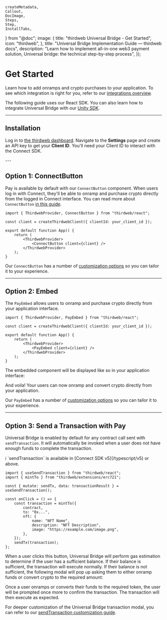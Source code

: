 	createMetadata,
	Callout,
	DocImage,
	Steps,
	Step,
	InstallTabs,
} from "@doc";
	image: {
		title: "thirdweb Universal Bridge - Get Started",
		icon: "thirdweb",
	},
	title: "Universal Bridge Implementation Guide — thirdweb docs",
	description:
		"Learn how to implement all-in-one web3 payment solution, Universal bridge: the technical step-by-step process",
});

# Get Started

Learn how to add onramps and crypto purchases to your application. To see which integration is right for you, refer to our [integrations overview](/connect/pay/overview#integration-options).

The following guide uses our React SDK. You can also learn how to integrate Universal Bridge with our [Unity SDK](https://portal.thirdweb.com/unity/pay/getbuywithcryptoquote).

---

## Installation

<Steps>
<Step title="Install the Connect SDK">
<InstallTabs
	npm="npm i thirdweb"
	yarn="yarn add thirdweb"
	pnpm="pnpm i thirdweb"
/>
</Step>
<Step title="Get Your Client ID">

Log in to [the thirdweb dashboard](https://thirdweb.com/team). Navigate to the **Settings** page and create an API key to get your **Client ID**. You'll need your Client ID to interact with the Connect SDK.

</Step>
</Steps>
---

## Option 1: ConnectButton

Pay is available by default with our `ConnectButton` component. When users log in with Connect, they'll be able to onramp and purchase crypto directly from the logged in Connect interface. You can read more about `ConnectButton` [in this guide](/connect/sign-in/ConnectButton).

```tsx
import { ThirdwebProvider, ConnectButton } from "thirdweb/react";

const client = createThirdwebClient({ clientId: your_client_id });

export default function App() {
	return (
		<ThirdwebProvider>
			<ConnectButton client={client} />
		</ThirdwebProvider>
	);
}
```

Our `ConnectButton` has a number of [customization options](/connect/pay/customization/connectbutton) so you can tailor it to your experience.

---

## Option 2: Embed

The `PayEmbed` allows users to onramp and purchase crypto directly from your application interface.

```tsx
import { ThirdwebProvider, PayEmbed } from "thirdweb/react";

const client = createThirdwebClient({ clientId: your_client_id });

export default function App() {
	return (
		<ThirdwebProvider>
			<PayEmbed client={client} />
		</ThirdwebProvider>
	);
}
```

The embedded component will be displayed like so in your application interface:

<DocImage src={GetStartedEmbed} />

And voila! Your users can now onramp and convert crypto directly from your application.

Our `PayEmbed` has a number of [customization options](/connect/pay/customization/payembed) so you can tailor it to your experience.

---

## Option 3: Send a Transaction with Pay

Universal Bridge is enabled by default for any contract call sent with `sendTransaction`. It will automatically be invoked when a user does not have enough funds to complete the transaction.

<Callout variant="info">
	ℹ️ `sendTransaction` is available in [Connect SDK v5](/typescript/v5) or
	above.
</Callout>

```tsx
import { useSendTransaction } from "thirdweb/react";
import { mintTo } from "thirdweb/extensions/erc721";

const { mutate: sendTx, data: transactionResult } = useSendTransaction();

const onClick = () => {
	const transaction = mintTo({
		contract,
		to: "0x...",
		nft: {
			name: "NFT Name",
			description: "NFT Description",
			image: "https://example.com/image.png",
		},
	});
	sendTx(transaction);
};
```

When a user clicks this button, Universal Bridge will perform gas estimation to determine if the user has a sufficient balance. If their balance is sufficient, the transaction will execute normally. If their balance is not sufficient, the following modal will pop up asking them to either onramp funds or convert crypto to the required amount:

<DocImage src={GetStartedSend} />

Once a user onramps or converts their funds to the required token, the user will be prompted once more to confirm the transaction. The transaction will then execute as expected.

For deeper customization of the Universal Bridge transaction modal, you can refer to our [sendTransaction customization guide](/connect/pay/customization/send-transaction).
